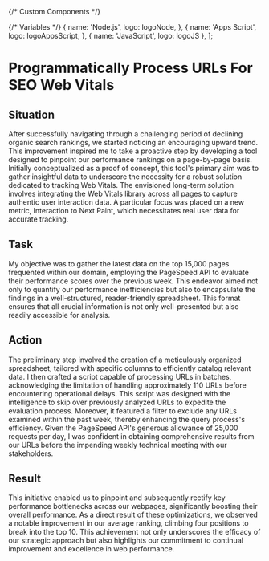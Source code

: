 {/* Custom Components */}

{/* Variables */}
  {
    name: 'Node.js',
    logo: logoNode,
  },
  {
    name: 'Apps Script',
    logo: logoAppsScript,
  },
  {
    name: 'JavaScript',
    logo: logoJS
  },
];

# Programmatically Process URLs For SEO Web Vitals

<Libraries libraries={libraries} />


## Situation
After successfully navigating through a challenging period of declining organic search rankings, we started noticing an encouraging upward trend. This improvement inspired me to take a proactive step by developing a tool designed to pinpoint our performance rankings on a page-by-page basis. Initially conceptualized as a proof of concept, this tool's primary aim was to gather insightful data to underscore the necessity for a robust solution dedicated to tracking Web Vitals. The envisioned long-term solution involves integrating the Web Vitals library across all pages to capture authentic user interaction data. A particular focus was placed on a new metric, Interaction to Next Paint, which necessitates real user data for accurate tracking.

## Task
My objective was to gather the latest data on the top 15,000 pages frequented within our domain, employing the PageSpeed API to evaluate their performance scores over the previous week. This endeavor aimed not only to quantify our performance inefficiencies but also to encapsulate the findings in a well-structured, reader-friendly spreadsheet. This format ensures that all crucial information is not only well-presented but also readily accessible for analysis.

## Action
The preliminary step involved the creation of a meticulously organized spreadsheet, tailored with specific columns to efficiently catalog relevant data. I then crafted a script capable of processing URLs in batches, acknowledging the limitation of handling approximately 110 URLs before encountering operational delays. This script was designed with the intelligence to skip over previously analyzed URLs to expedite the evaluation process. Moreover, it featured a filter to exclude any URLs examined within the past week, thereby enhancing the query process's efficiency. Given the PageSpeed API's generous allowance of 25,000 requests per day, I was confident in obtaining comprehensive results from our URLs before the impending weekly technical meeting with our stakeholders.

## Result
This initiative enabled us to pinpoint and subsequently rectify key performance bottlenecks across our webpages, significantly boosting their overall performance. As a direct result of these optimizations, we observed a notable improvement in our average ranking, climbing four positions to break into the top 10. This achievement not only underscores the efficacy of our strategic approach but also highlights our commitment to continual improvement and excellence in web performance.